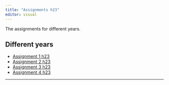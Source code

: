 ```yaml
---
title: "Assignments h23"
editor: visual
---
```


The assignments for different years.

## Different years

-   [Assignment 1 h23](ass1/ass1-h23.qmd)
-   [Assignment 2 h23](ass2/ass2-h23.qmd)
-   [Assignment 3 h23](ass3/ass3-h23.qmd)
-   [Assignment 4 h23](ass4/ass4-h23.qmd)

------------------------------------------------------------------------

